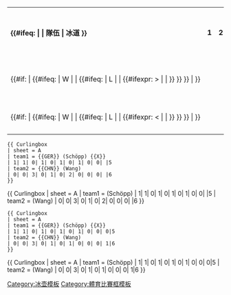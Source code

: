 {| class="wikitable"
|- style="text-align:center;background-color:#ffffcc;"
| '''{{#ifeq: {{{sheet|}}} | | 隊伍 | 冰道{{{sheet}}} }}'''
| style="width:12px" |'''1'''
| style="width:12px" |'''2'''
| style="width:12px" |'''3'''
| style="width:12px" |'''4'''
| style="width:12px" |'''5'''
| style="width:12px" |'''6'''
| style="width:12px" |'''7'''
| style="width:12px" |'''8'''
| style="width:12px" |'''9'''
| style="width:12px" |'''10'''
{{#if: {{{11|}}} | {{!}}'''11''' }}
| '''總分'''
|- style="text-align:center;background-color:#FFFFFF;"
| style="text-align:left;width:274px;white-space:nowrap;" | {{#if: {{{12|}}} | {{#ifeq: {{{12|}}} | W | '''{{{team1}}}''' | {{#ifeq: {{{12|}}} | L | {{{team1}}} | {{#ifexpr: {{{12|}}}>{{{24|}}} | '''{{{team1}}}''' | {{{team1}}} }} }} }} | }}
| {{{1|}}}
| {{{2|}}}
| {{{3|}}}
| {{{4|}}}
| {{{5|}}}
| {{{6|}}}
| {{{7|}}}
| {{{8|}}}
| {{{9|}}}
| {{{10|}}}
{{#if: {{{11|}}} | {{!}}{{{11}}} }}
| {{#if: {{{12|}}} | '''{{trim|{{{12}}}}}'''| &nbsp; }}
|- style="text-align:center;background-color:#FFFFFF;"
| style="text-align:left;width:274px;white-space:nowrap;" | {{#if: {{{12|}}} | {{#ifeq: {{{24|}}} | W | '''{{{team2}}}''' | {{#ifeq: {{{24|}}} | L | {{{team2}}} | {{#ifexpr: {{{12|}}}<{{{24|}}} | '''{{{team2}}}''' | {{{team2}}} }} }} }} | }}
| {{{13|}}}
| {{{14|}}}
| {{{15|}}}
| {{{16|}}}
| {{{17|}}}
| {{{18|}}}
| {{{19|}}}
| {{{20|}}}
| {{{21|}}}
| {{{22|}}}
{{#if: {{{23|}}} | {{!}}{{{23}}} }}
| {{#if: {{{24|}}} | '''{{trim|{{{24}}}}}''' | &nbsp;}}
|}<noinclude>
<pre>
{{ Curlingbox
| sheet = A
| team1 = {{GER}} (Schöpp) {{X}}
| 1| 1| 0| 1| 0| 1| 0| 1| 0| 0| |5
| team2 = {{CHN}} (Wang)
| 0| 0| 3| 0| 1| 0| 2| 0| 0| 0| |6
}}
</pre>

{{ Curlingbox
| sheet = A
| team1 = {{GER}} (Schöpp) {{X}}
| 1| 1| 0| 1| 0| 1| 0| 1| 0| 0| |5
| team2 = {{CHN}} (Wang)
| 0| 0| 3| 0| 1| 0| 2| 0| 0| 0| |6
}}

<pre>
{{ Curlingbox
| sheet = A
| team1 = {{GER}} (Schöpp) {{X}}
| 1| 1| 0| 1| 0| 1| 0| 1| 0| 0| 0|5
| team2 = {{CHN}} (Wang)
| 0| 0| 3| 0| 1| 0| 1| 0| 0| 0| 1|6
}}
</pre>

{{ Curlingbox
| sheet = A
| team1 = {{GER}} (Schöpp) {{X}}
| 1| 1| 0| 1| 0| 1| 0| 1| 0| 0| 0|5
| team2 = {{CHN}} (Wang)
| 0| 0| 3| 0| 1| 0| 1| 0| 0| 0| 1|6
}}
[[Category:冰壶模板]]
[[Category:體育比賽框模板]]
</noinclude>